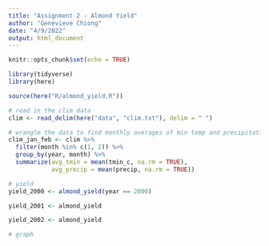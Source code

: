```yaml
---
title: "Assignment 2 - Almond Yield"
author: "Genevieve Chiong"
date: "4/9/2022"
output: html_document
---
```


```r
knitr::opts_chunk$set(echo = TRUE)

library(tidyverse)
library(here)

source(here("R/almond_yield.R"))
```


```r
# read in the clim data 
clim <- read_delim(here("data", "clim.txt"), delim = " ")

# wrangle the data to find monthly averages of min temp and precipitation for February
clim_jan_feb <- clim %>% 
  filter(month %in% c(1, 2)) %>% 
  group_by(year, month) %>% 
  summarize(avg_tmin = mean(tmin_c, na.rm = TRUE),
            avg_precip = mean(precip, na.rm = TRUE))
```


```r
# yield 
yield_2000 <- almond_yield(year == 2000)

yield_2001 <- almond_yield

yield_2002 <- almond_yield
```


```r
# graph

```







